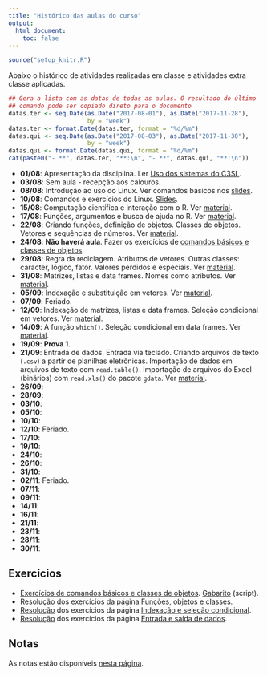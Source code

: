 ```yaml
---
title: "Histórico das aulas do curso"
output:
  html_document:
    toc: false
---
```


```r
source("setup_knitr.R")
```

Abaixo o histórico de atividades realizadas em classe e atividades extra
classe aplicadas.


```r
## Gera a lista com as datas de todas as aulas. O resultado do último
## comando pode ser copiado direto para o documento
datas.ter <- seq.Date(as.Date("2017-08-01"), as.Date("2017-11-28"),
                      by = "week")
datas.ter <- format.Date(datas.ter, format = "%d/%m")
datas.qui <- seq.Date(as.Date("2017-08-03"), as.Date("2017-11-30"),
                      by = "week")
datas.qui <- format.Date(datas.qui, format = "%d/%m")
cat(paste0("- **", datas.ter, "**:\n", "- **", datas.qui, "**:\n"))
```

- **01/08**: Apresentação da disciplina.
  Ler [Uso dos sistemas do C3SL](c3sl-sistemas.html).
- **03/08**: Sem aula - recepção aos calouros.
- **08/08**: Introdução ao uso do Linux. Ver comandos básicos nos
  [slides](http://fernandomayer.github.io/linux-intro).
- **10/08**: Comandos e exercícios do Linux.
  [Slides](http://fernandomayer.github.io/linux-intro).
- **15/08**: Computação científica e interação com o R. Ver
  [material](computacao-cientifica.html).
- **17/08**: Funções, argumentos e busca de ajuda no R. Ver
  [material](objetos-classes.html).
- **22/08**: Criando funções, definição de objetos. Classes de objetos.
  Vetores e sequências de números. Ver [material](objetos-classes.html).
- **24/08**: **Não haverá aula**. Fazer os exercícios de [comandos
  básicos e classes de objetos](exercicios/ex_objetos.pdf).
- **29/08**: Regra da reciclagem. Atributos de vetores. Outras classes:
  caracter, lógico, fator. Valores perdidos e especiais. Ver
  [material](objetos-classes.html).
- **31/08**: Matrizes, listas e data frames. Nomes como atributos. Ver
  [material](objetos-classes.html).
- **05/09**: Indexação e substituição em vetores. Ver
  [material](indexacao_e_selecao.html).
- **07/09**: Feriado.
- **12/09**: Indexação de matrizes, listas e data frames. Seleção
  condicional em vetores. Ver [material](indexacao_e_selecao.html).
- **14/09**: A função `which()`. Seleção condicional em data frames. Ver
  [material](indexacao_e_selecao.html).
- **19/09**: **Prova 1**.
- **21/09**: Entrada de dados. Entrada via teclado. Criando arquivos de
  texto (`.csv`) a partir de planilhas eletrônicas. Importação de dados
  em arquivos de texto com `read.table()`. Importação de arquivos do
  Excel (binários) com `read.xls()` do pacote `gdata`. Ver
  [material](entrada-dados.html).
- **26/09**:
- **28/09**:
- **03/10**:
- **05/10**:
- **10/10**:
- **12/10**: Feriado.
- **17/10**:
- **19/10**:
- **24/10**:
- **26/10**:
- **31/10**:
- **02/11**: Feriado.
- **07/11**:
- **09/11**:
- **14/11**:
- **16/11**:
- **21/11**:
- **23/11**:
- **28/11**:
- **30/11**:

## Exercícios

- [Exercícios de comandos básicos e classes de
  objetos](exercicios/ex_objetos.pdf).
  [Gabarito](exercicios/ex_objetos_GABARITO.R) (script).
- [Resolução](scripts/objetos-classes-exercicios.R) dos exercícios da
  página [Funções, objetos e classes](objetos-classes.html).
- [Resolução](scripts/indexacao_e_selecao-exercicios.R) dos exercícios
  da página [Indexação e seleção condicional](indexacao_e_selecao.html).
- [Resolução](scripts/entrada-dados-exercicios.R) dos exercícios
  da página [Entrada e saída de dados](entrada-dados.html).

## Notas

As notas estão disponíveis [nesta página](notas.html).
